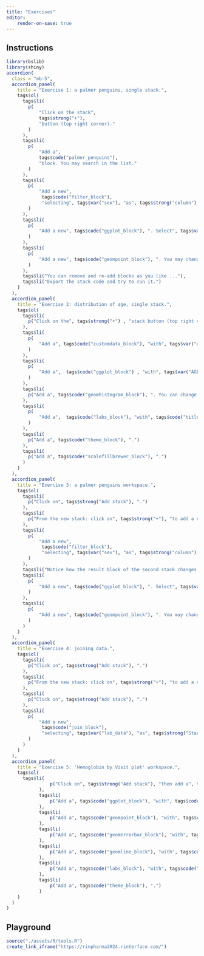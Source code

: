 ```yaml
---
title: "Exercises"
editor: 
    render-on-save: true
---
```


## Instructions

```r
library(bslib)
library(shiny)
accordion(
  class = "mb-5",
  accordion_panel(
    title = "Exercise 1: a palmer penguins, single stack.",
    tags$ol(
      tags$li(
        p(
            "Click on the stack",
            tags$strong("+"),
            "button (top right corner)."
        )
      ),
      tags$li(
        p(
            "Add a",
            tags$code("palmer_penguins"),
            "block. You may search in the list."
        )
      ),
      tags$li(
        p(
            "Add a new",
             tags$code("filter_block"),
             "selecting", tags$var("sex"), "as", tags$strong("column"), "and", tags$var("female"), "as", tags$strong("value"), ". Click on run."
        )
      ),
      tags$li(
        p(
            "Add a new", tags$code("ggplot_block"), ". Select", tags$var("x"), "and", tags$var("y") , "wizely."
        )
      ),
      tags$li(
        p(
            "Add a new", tags$code("geompoint_block"), ". You may change", tags$var("shape") , "and", tags$var("color"), "."
        )
      ),
      tags$li("You can remove and re-add blocks as you like ..."),
      tags$li("Export the stack code and try to run it.")
    )
  ),
  accordion_panel(
    title = "Exercise 2: distribution of age, single stack.",
    tags$ol(
      tags$li(
        p("Click on the", tags$strong("+") , "stack button (top right corner).")
      ),
      tags$li(
        p(
            "Add a", tags$code("customdata_block"), "with", tags$var("demo"), "as", tags$strong("selected"), "dataset."
        )
      ),
      tags$li(
        p(
            "Add a",  tags$code("ggplot_block") , "with", tags$var("AGE"), " as variable for the",  tags$var("x"), "axis."
        )
      ),
      tags$li(
        p("Add a", tags$code("geomhistogram_block"), ". You can change the parameters.")
      ),
      tags$li(
        p(
            "Add a",  tags$code("labs_block"), "with", tags$code("title = 'Distribution of Age'"), tags$code("x = 'Age (Years)'"), "and",  tags$code("y = 'Count'"), "as settings."
        )
      ),
      tags$li(
        p("Add a", tags$code("theme_block"), ".")
      ),
      tags$li(
        p("Add a", tags$code("scalefillbrewer_block"), ".")
      )
    )
  ),
  accordion_panel(
    title = "Exercise 3: a palmer penguins workspace.",
    tags$ol(
      tags$li(
        p("Click on", tags$strong("Add stack"), ".")
      ),
      tags$li(
        p("From the new stack: click on", tags$strong("+"), "to add a new", tags$code("result_block"), ".")
      ),
      tags$li(
        p(
            "Add a new",
             tags$code("filter_block"),
             "selecting", tags$var("sex"), "as", tags$strong("column"), "and", tags$var("female"), "as", tags$strong("value"), ". Click on run."
        )
      ),
      tags$li("Notice how the result block of the second stack changes."),
      tags$li(
        p(
            "Add a new", tags$code("ggplot_block"), ". Select", tags$var("x"), "and", tags$var("y") , "wizely."
        )
      ),
      tags$li(
        p(
            "Add a new", tags$code("geompoint_block"), ". You may change", tags$var("shape") , "and", tags$var("color"), "."
        )
      )
    )
  ),
  accordion_panel(
    title = "Exercise 4: joining data.",
    tags$ol(
      tags$li(
        p("Click on", tags$strong("Add stack"), ".")
      ),
      tags$li(
        p("From the new stack: click on", tags$strong("+"), "to add a new", tags$code("customdata_block"), " with", tags$var("lab") , " as selected data.")
      ),
      tags$li(
        p("Click on", tags$strong("Add stack"), ".")
      ),
      tags$li(
        p(
            "Add a new",
             tags$code("join_block"),
             "selecting", tags$var("lab_data"), "as", tags$strong("Stack"), "and", tags$var("inner"), "as", tags$strong("type"), "and", tags$var("c('STUDYID', 'USUBJID')"), "as", tags$strong("by"), ". Click on run."
        )
      )
    )
  ),
  accordion_panel(
    title = "Exercise 5: 'Hemoglobin by Visit plot' workspace.",
    tags$ol(
      tags$li(
                p("Click on", tags$strong("Add stack"), "then add a", tags$code("result_block"), "selecting the 'hb_data' stack.")
            ),
            tags$li(
                p("Add a", tags$code("ggplot_block"), "with", tags$code("x = 'VISIT"), "and", tags$code("y = 'Mean"), "as aesthetics.")
            ),
            tags$li(
                p("Add a", tags$code("geompoint_block"), "with", tags$code("func = c('color', 'shape')"), "and", tags$var("ACTARM"), "as variable for each aesthetic.")
            ),
            tags$li(
                p("Add a", tags$code("geomerrorbar_block"), "with", tags$code("ymin = ymin"), tags$code("ymax = ymax"), "and", tags$code("color = ACTARM"), ".")
            ),
            tags$li(
                p("Add a", tags$code("geomline_block"), "with", tags$code("group = ACTARM"), "and", tags$code("color = ACTARM"), ".")
            ),
            tags$li(
                p("Add a", tags$code("labs_block"), "with", tags$code("title = 'Mean and SD of Hemoglobin by Visit'"), tags$code("x = 'Visit Label'"), "and", tags$code("y = 'Hemoglobin (g/dL)'"), ".")
            ),
            tags$li(
                p("Add a", tags$code("theme_block"), ".")
            )
    )
  )
)
```

## Playground

:::{.column-screen-inset}
```r
source("./assets/R/tools.R")
create_link_iframe("https://rinpharma2024.rinterface.com/")
```
:::